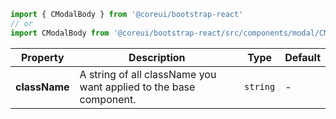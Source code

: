 
```jsx
import { CModalBody } from '@coreui/bootstrap-react'
// or
import CModalBody from '@coreui/bootstrap-react/src/components/modal/CModalBody'
```

| Property | Description | Type | Default |
| --- | --- | --- | --- |
| **className** | A string of all className you want applied to the base component. | `string` | - |

